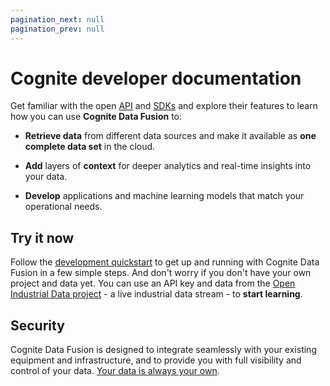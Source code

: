 ```yaml
---
pagination_next: null
pagination_prev: null
---
```


# Cognite developer documentation

Get familiar with the open [API](../api) and [SDKs](/sdks/) and explore their features to learn how you can use **Cognite Data Fusion** to:

- **Retrieve data** from different data sources and make it available as **one complete data set** in the cloud.

- **Add** layers of **context** for deeper analytics and real-time insights into your data.

- **Develop** applications and machine learning models that match your operational needs.

## Try it now

Follow the [development quickstart](./quickstart/) to get up and running with Cognite Data Fusion in a few simple steps. And don't worry if you don't have your own project and data yet. You can use an API key and data from the [Open Industrial Data project](http://openindustrialdata.com) - a live industrial data stream - to **start learning**.

## Security

Cognite Data Fusion is designed to integrate seamlessly with your existing equipment and infrastructure, and to provide you with full visibility and control of your data. [Your data is always your own](https://docs.cognite.com/cdf/trust/security/).
